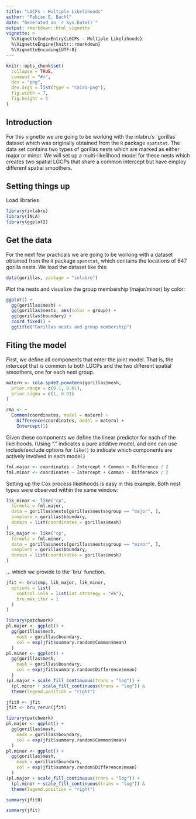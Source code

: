 ```yaml
---
title: "LGCPs - Multiple Likelihoods"
author: "Fabian E. Bachl"
date: "Generated on `r Sys.Date()`"
output: rmarkdown::html_vignette
vignette: >
  %\VignetteIndexEntry{LGCPs - Multiple Likelihoods}
  %\VignetteEngine{knitr::rmarkdown}
  %\VignetteEncoding{UTF-8}
---
```


```r
knitr::opts_chunk$set(
  collapse = TRUE,
  comment = "#>",
  dev = "png",
  dev.args = list(type = "cairo-png"),
  fig.width = 7,
  fig.height = 5
)
```

Introduction
----------------
For this vignette we are going to be working with the inlabru's ´gorillas´ dataset which was originally obtained from 
the `R` package `spatstat`. The data set contains two types of gorillas nests which are marked as either major or minor. We will set up a multi-likelihood model for these nests which creates two spatial LGCPs that share a common intercept but have employ different spatial smoothers.


Setting things up
----------------

Load libraries
```r
library(inlabru)
library(INLA)
library(ggplot2)
```

Get the data
-----------------------------------
For the next few practicals we are going to be working with a dataset obtained from 
the `R` package `spatstat`, which contains the locations of 647 gorilla nests. We load the 
dataset like this:

```r
data(gorillas, package = "inlabru")
```

Plot the nests and visualize the group membership (major/minor) by color:

```r
ggplot() +
  gg(gorillas$mesh) +
  gg(gorillas$nests, aes(color = group)) +
  gg(gorillas$boundary) +
  coord_fixed() +
  ggtitle("Gorillas nests and group membership")
```


Fiting the model
-----------------------------------

First, we define all components that enter the joint model. That is, the intercept that is common to both LGCPs and
the two different spatial smoothers, one for each nest group.

```r
matern <- inla.spde2.pcmatern(gorillas$mesh,
  prior.range = c(0.1, 0.01),
  prior.sigma = c(1, 0.01)
)

cmp <- ~
  Common(coordinates, model = matern) +
    Difference(coordinates, model = matern) +
    Intercept(1)
```

Given these components we define the linear predictor for each of the likelihoods.
(Using "." indicates a pure additive model, and one can use include/exclude
options for `like()` to indicate which components are actively involved in each model.)
```r
fml.major <- coordinates ~ Intercept + Common + Difference / 2
fml.minor <- coordinates ~ Intercept + Common - Difference / 2
```

Setting up the Cox process likelihoods is easy in this example. Both nest types were observed within the same window:
```r
lik_minor <- like("cp",
  formula = fml.major,
  data = gorillas$nests[gorillas$nests$group == "major", ],
  samplers = gorillas$boundary,
  domain = list(coordinates = gorillas$mesh)
)
lik_major <- like("cp",
  formula = fml.minor,
  data = gorillas$nests[gorillas$nests$group == "minor", ],
  samplers = gorillas$boundary,
  domain = list(coordinates = gorillas$mesh)
)
```
... which we provide to the ´bru´ function.
```r
jfit <- bru(cmp, lik_major, lik_minor,
  options = list(
    control.inla = list(int.strategy = "eb"),
    bru_max_iter = 1
  )
)
```

```r
library(patchwork)
pl.major <- ggplot() +
  gg(gorillas$mesh,
    mask = gorillas$boundary,
    col = exp(jfit$summary.random$Common$mean)
  )
pl.minor <- ggplot() +
  gg(gorillas$mesh,
    mask = gorillas$boundary,
    col = exp(jfit$summary.random$Difference$mean)
  )
(pl.major + scale_fill_continuous(trans = "log")) +
  (pl.minor + scale_fill_continuous(trans = "log")) &
  theme(legend.position = "right")
```

```r
jfit0 <- jfit
jfit <- bru_rerun(jfit)
```


```r
library(patchwork)
pl.major <- ggplot() +
  gg(gorillas$mesh,
    mask = gorillas$boundary,
    col = exp(jfit$summary.random$Common$mean)
  )
pl.minor <- ggplot() +
  gg(gorillas$mesh,
    mask = gorillas$boundary,
    col = exp(jfit$summary.random$Difference$mean)
  )
(pl.major + scale_fill_continuous(trans = "log")) +
  (pl.minor + scale_fill_continuous(trans = "log")) &
  theme(legend.position = "right")
```

```r
summary(jfit0)
```

```r
summary(jfit)
```
